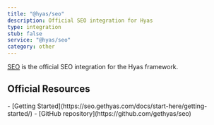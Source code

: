 ```yaml
---
title: "@hyas/seo"
description: Official SEO integration for Hyas
type: integration
stub: false
service: "@hyas/seo"
category: other
---
```


[SEO](https://seo.gethyas.com/) is the official SEO integration for the Hyas framework.

## Official Resources

<List emoji="books">
- [Getting Started](https://seo.gethyas.com/docs/start-here/getting-started/)
- [GitHub repository](https://github.com/gethyas/seo)
</List>
